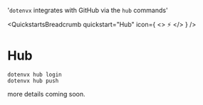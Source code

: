 
  '`dotenvx` integrates with GitHub via the `hub` commands'

<QuickstartsBreadcrumb quickstart="Hub" icon={
  <>
    ⚡️
  </>
} />
# Hub
<GuideHeading lead={description} />

```
dotenvx hub login
dotenvx hub push
```

more details coming soon.
